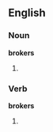 ==English==

===Noun===
'''brokers'''

# {{plural of|[[broker]]}}

===Verb===
'''brokers'''

# {{third-person singular of|[[broker]]}}